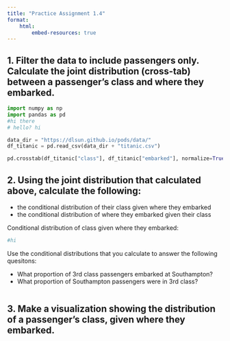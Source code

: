 ```yaml
---
title: "Practice Assignment 1.4"
format: 
    html: 
        embed-resources: true
---
```


## 1. Filter the data to include passengers only. Calculate the joint distribution (cross-tab) between a passenger's class and where they embarked. 

```python
import numpy as np
import pandas as pd 
#hi there
# hello? hi
```

```python
data_dir = "https://dlsun.github.io/pods/data/"
df_titanic = pd.read_csv(data_dir + "titanic.csv")
```

```python
pd.crosstab(df_titanic["class"], df_titanic["embarked"], normalize=True)
```

## 2. Using the joint distribution that calculated above, calculate the following:

* the conditional distribution of their class given where they embarked
* the conditional distribution of where they embarked given their class

Conditional distribution of class given where they embarked: 
```python
#hi
```

Use the conditional distributions that you calculate to answer the following quesitons:

* What proportion of 3rd class passengers embarked at Southampton?
* What proportion of Southampton passengers were in 3rd class?

```python

```

## 3. Make a visualization showing the distribution of a passenger's class, given where they embarked.

